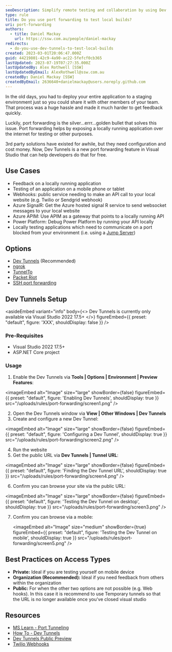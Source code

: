 ```yaml
---
seoDescription: Simplify remote testing and collaboration by using Dev Tunnels or alternative port forwarding solutions to expose your locally running application over the internet.
type: rule
title: Do you use port forwarding to test local builds?
uri: port-forwarding
authors:
  - title: Daniel Mackay
    url: https://ssw.com.au/people/daniel-mackay
redirects:
  - do-you-use-dev-tunnels-to-test-local-builds
created: 2023-03-01T20:06:47.000Z
guid: 44219801-42c9-4a90-ac22-5fefcf0cb365
lastUpdated: 2023-07-19T07:27:35.000Z
lastUpdatedBy: Alex Rothwell [SSW]
lastUpdatedByEmail: AlexRothwell@ssw.com.au
createdBy: Daniel Mackay [SSW]
createdByEmail: 2636640+danielmackay@users.noreply.github.com
---
```


In the old days, you had to deploy your entire application to a staging environment just so you could share it with other members of your team. That process was a huge hassle and made it much harder to get feedback quickly.

Luckily, port forwarding is the silver...errr...golden bullet that solves this issue. Port forwarding helps by exposing a locally running application over the internet for testing or other purposes.

3rd party solutions have existed for awhile, but they need configuration and cost money. Now, Dev Tunnels is a new port forwarding feature in Visual Studio that can help developers do that for free.
<youtubeEmbed url="https://www.youtube.com/embed/4Fvq_g8skHE" description="Video: Simplify Remote Testing with Dev Tunnels | [Daniel Mackay](https://ssw.com.au/people/daniel-mackay/) | SSW Rules (7 min)" />

## Use Cases

- Feedback on a locally running application
- Testing of an application on a mobile phone or tablet
- Webhooks: public service needing to make an API call to your local website (e.g. Twilio or Sendgrid webhook)
- Azure SignalR: Get the Azure hosted signal R service to send websocket messages to your local website
- Azure APIM: Use APIM as a gateway that points to a locally running API
- Power Platform: Debug Power Platform by running your API locally
- Locally testing applications which need to communicate on a port blocked from your environment (i.e. using a [Jump Server](https://en.wikipedia.org/wiki/Jump_server))

## Options

- [Dev Tunnels](https://learn.microsoft.com/en-us/aspnet/core/test/dev-tunnels?view=aspnetcore-7.0) (Recommended)
- [ngrok](https://ngrok.com)
- [TunnelTo](https://tunnelto.dev)
- [Packet Riot](https://packetriot.com)
- [SSH port forwarding](https://linuxize.com/post/how-to-setup-ssh-tunneling/)

## Dev Tunnels Setup

<asideEmbed
  variant="info"
  body={<>
    Dev Tunnels is currently only available via Visual Studio 2022 17.5+
  </>}
  figureEmbed={{
    preset: "default",
    figure: 'XXX',
    shouldDisplay: false
  }}
/>

### Pre-Requisites

- Visual Studio 2022 17.5+
- ASP.NET Core project

### Usage

1. Enable the Dev Tunnels via **Tools | Options | Environment | Preview Features**:

   
<imageEmbed
  alt="Image"
  size="large"
  showBorder={false}
  figureEmbed={{
    preset: "default",
    figure: 'Enabling Dev Tunnels',
    shouldDisplay: true
  }}
  src="/uploads/rules/port-forwarding/screen1.png"
/>

2. Open the Dev Tunnels window via **View | Other Windows | Dev Tunnels**
3. Create and configure a new Dev Tunnel:

   
<imageEmbed
  alt="Image"
  size="large"
  showBorder={false}
  figureEmbed={{
    preset: "default",
    figure: 'Configuring a Dev Tunnel',
    shouldDisplay: true
  }}
  src="/uploads/rules/port-forwarding/screen2.png"
/>

4. Run the website
5. Get the public URL via **Dev Tunnels | Tunnel URL**:

   
<imageEmbed
  alt="Image"
  size="large"
  showBorder={false}
  figureEmbed={{
    preset: "default",
    figure: 'Finding the Dev Tunnel URL',
    shouldDisplay: true
  }}
  src="/uploads/rules/port-forwarding/screen4.png"
/>

6. Confirm you can browse your site via the public URL:

   
<imageEmbed
  alt="Image"
  size="large"
  showBorder={false}
  figureEmbed={{
    preset: "default",
    figure: 'Testing the Dev Tunnel on desktop',
    shouldDisplay: true
  }}
  src="/uploads/rules/port-forwarding/screen3.png"
/>

7. Confirm you can browse via a mobile:

   <imageEmbed
  alt="Image"
  size="medium"
  showBorder={true}
  figureEmbed={{
    preset: "default",
    figure: 'Testing the Dev Tunnel on mobile',
    shouldDisplay: true
  }}
  src="/uploads/rules/port-forwarding/screen5.png"
/>

## Best Practices on Access Types

- **Private:** Ideal if you are testing yourself on mobile device
- **Organization (Recommended):** Ideal if you need feedback from others within the organization
- **Public:** For when the other two options are not possible (e.g. Web hooks). In this case it is recommend to use Temporary tunnels so that the URL is no longer available once you've closed visual studio

## Resources

- [MS Learn - Port Tunneling](https://learn.microsoft.com/en-us/connectors/custom-connectors/port-tunneling)
- [How To - Dev Tunnels](https://learn.microsoft.com/en-us/aspnet/core/test/dev-tunnels?view=aspnetcore-7.0)
- [Dev Tunnels Public Preview](https://devblogs.microsoft.com/visualstudio/public-preview-of-dev-tunnels-in-visual-studio-for-asp-net-core-projects)
- [Twilio Webhooks](https://www.twilio.com/blog/use-visual-studio-port-tunneling-with-twilio-webhooks)
